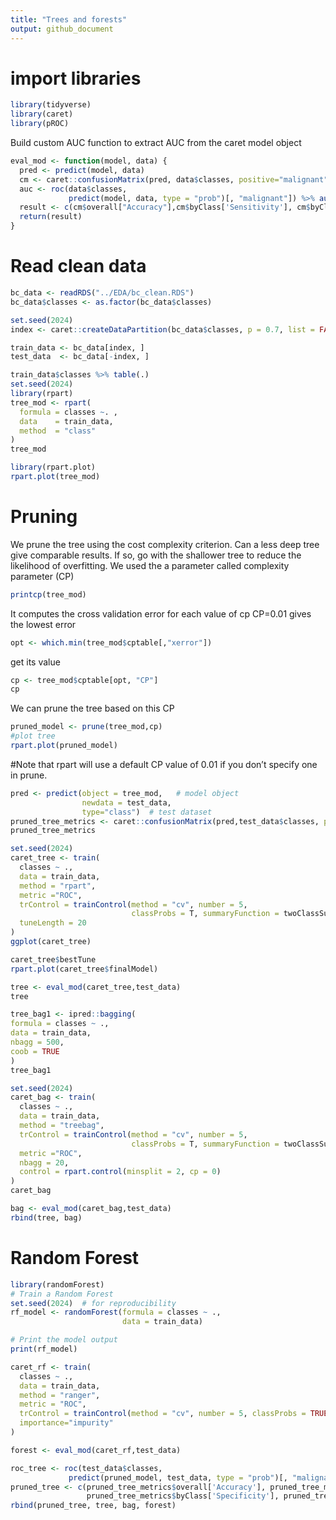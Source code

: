 ```yaml
---
title: "Trees and forests"
output: github_document
---
```


# import libraries

```r
library(tidyverse)
library(caret)
library(pROC)
```

Build custom AUC function to extract AUC from the caret model object

```r
eval_mod <- function(model, data) {
  pred <- predict(model, data)
  cm <- caret::confusionMatrix(pred, data$classes, positive="malignant")
  auc <- roc(data$classes,
             predict(model, data, type = "prob")[, "malignant"]) %>% auc()
  result <- c(cm$overall["Accuracy"],cm$byClass['Sensitivity'], cm$byClass['Specificity'], cm$byClass['F1'],AUC=auc)
  return(result)
}
```


# Read clean data 

```r
bc_data <- readRDS("../EDA/bc_clean.RDS")
bc_data$classes <- as.factor(bc_data$classes)
```

```r
set.seed(2024)
index <- caret::createDataPartition(bc_data$classes, p = 0.7, list = FALSE)

train_data <- bc_data[index, ]
test_data  <- bc_data[-index, ]
```

```r
train_data$classes %>% table(.)
set.seed(2024)
library(rpart)
tree_mod <- rpart(
  formula = classes ~. ,
  data    = train_data,
  method  = "class"
)
tree_mod
```

```r
library(rpart.plot)
rpart.plot(tree_mod)
```

# Pruning
We prune the tree using the cost complexity criterion. Can a less deep tree give comparable results. If so, go with the shallower tree to reduce the likelihood of overfitting. We used the a parameter called complexity parameter (CP)

```r
printcp(tree_mod)
```

It computes the cross validation error for each value of cp CP=0.01 gives the lowest error

```r
opt <- which.min(tree_mod$cptable[,"xerror"])
```

get its value

```r
cp <- tree_mod$cptable[opt, "CP"]
cp
```

We can prune the tree based on this CP
```r
pruned_model <- prune(tree_mod,cp)
#plot tree
rpart.plot(pruned_model)
```
#Note that rpart will use a default CP value of 0.01 if you don’t specify one in prune.

```r

pred <- predict(object = tree_mod,   # model object 
                newdata = test_data,
                type="class")  # test dataset
pruned_tree_metrics <- caret::confusionMatrix(pred,test_data$classes, positive = "malignant")
pruned_tree_metrics
```

```r
set.seed(2024)
caret_tree <- train(
  classes ~ .,
  data = train_data,
  method = "rpart",
  metric ="ROC",
  trControl = trainControl(method = "cv", number = 5,
                           classProbs = T, summaryFunction = twoClassSummary),
  tuneLength = 20
)
ggplot(caret_tree)
```
```r
caret_tree$bestTune
rpart.plot(caret_tree$finalModel)
```
```r
tree <- eval_mod(caret_tree,test_data)
tree
```
```r
tree_bag1 <- ipred::bagging(
formula = classes ~ .,
data = train_data,
nbagg = 500,  
coob = TRUE
)
tree_bag1
```
```r
set.seed(2024)
caret_bag <- train(
  classes ~ .,
  data = train_data,
  method = "treebag",
  trControl = trainControl(method = "cv", number = 5,
                           classProbs = T, summaryFunction = twoClassSummary),
  metric ="ROC",
  nbagg = 20,  
  control = rpart.control(minsplit = 2, cp = 0)
)
caret_bag

bag <- eval_mod(caret_bag,test_data)
rbind(tree, bag)
```

# Random Forest

```r
library(randomForest)
# Train a Random Forest
set.seed(2024)  # for reproducibility
rf_model <- randomForest(formula = classes ~ ., 
                         data = train_data)

# Print the model output                             
print(rf_model)
```
```r
caret_rf <- train(
  classes ~ .,
  data = train_data,                         
  method = "ranger",
  metric = "ROC",
  trControl = trainControl(method = "cv", number = 5, classProbs = TRUE, summaryFunction = twoClassSummary),
  importance="impurity"
)

forest <- eval_mod(caret_rf,test_data)

roc_tree <- roc(test_data$classes,
             predict(pruned_model, test_data, type = "prob")[, "malignant"]) %>% auc()
pruned_tree <- c(pruned_tree_metrics$overall['Accuracy'], pruned_tree_metrics$byClass['Sensitivity'],
                 pruned_tree_metrics$byClass['Specificity'], pruned_tree_metrics$byClass['F1'],  "AUC" = roc_tree)
rbind(pruned_tree, tree, bag, forest)
```
